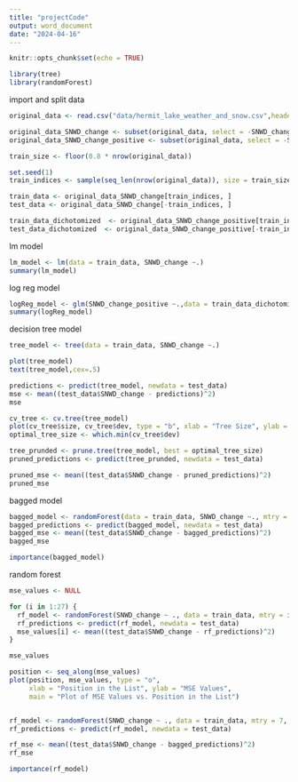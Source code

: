 ```yaml
---
title: "projectCode"
output: word_document
date: "2024-04-16"
---
```


```r
knitr::opts_chunk$set(echo = TRUE)
```

```r
library(tree)
library(randomForest)
```



import and split data
```r
original_data <- read.csv("data/hermit_lake_weather_and_snow.csv",header=T)

original_data_SNWD_change <- subset(original_data, select = -SNWD_change_positive)
original_data_SNWD_change_positive <- subset(original_data, select = -SNWD_change)

train_size <- floor(0.8 * nrow(original_data))

set.seed(1)
train_indices <- sample(seq_len(nrow(original_data)), size = train_size, replace = FALSE)

train_data <- original_data_SNWD_change[train_indices, ]
test_data <- original_data_SNWD_change[-train_indices, ]

train_data_dichotomized  <- original_data_SNWD_change_positive[train_indices, ]
test_data_dichotomized  <- original_data_SNWD_change_positive[-train_indices, ]


```


lm model
```r
lm_model <- lm(data = train_data, SNWD_change ~.)
summary(lm_model)
```


log reg model
```r
logReg_model <- glm(SNWD_change_positive ~.,data = train_data_dichotomized, family = 'binomial')
summary(logReg_model)

```

decision tree model
```r
tree_model <- tree(data = train_data, SNWD_change ~.)

plot(tree_model)
text(tree_model,cex=.5)

predictions <- predict(tree_model, newdata = test_data)
mse <- mean((test_data$SNWD_change - predictions)^2)
mse
```
```r
cv_tree <- cv.tree(tree_model)
plot(cv_tree$size, cv_tree$dev, type = "b", xlab = "Tree Size", ylab = "CV Deviance")
optimal_tree_size <- which.min(cv_tree$dev)

tree_prunded <- prune.tree(tree_model, best = optimal_tree_size)
pruned_predictions <- predict(tree_prunded, newdata = test_data)

pruned_mse <- mean((test_data$SNWD_change - pruned_predictions)^2)
pruned_mse
```

bagged model
```r
bagged_model <- randomForest(data = train_data, SNWD_change ~., mtry = 27, ntree = 500, importance = T)
bagged_predictions <- predict(bagged_model, newdata = test_data)
bagged_mse <- mean((test_data$SNWD_change - bagged_predictions)^2)
bagged_mse

importance(bagged_model)
```

random forest
```r
mse_values <- NULL

for (i in 1:27) {
  rf_model <- randomForest(SNWD_change ~ ., data = train_data, mtry = i, ntree = 500)
  rf_predictions <- predict(rf_model, newdata = test_data)
  mse_values[i] <- mean((test_data$SNWD_change - rf_predictions)^2)
}

mse_values

position <- seq_along(mse_values)
plot(position, mse_values, type = "o", 
     xlab = "Position in the List", ylab = "MSE Values", 
     main = "Plot of MSE Values vs. Position in the List")


rf_model <- randomForest(SNWD_change ~ ., data = train_data, mtry = 7, ntree = 500, importance = T)
rf_predictions <- predict(rf_model, newdata = test_data)

rf_mse <- mean((test_data$SNWD_change - bagged_predictions)^2)
rf_mse

importance(rf_model)
```



